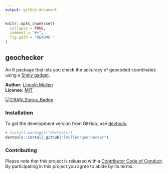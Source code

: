 ```yaml
---
output: github_document
---
```


<!-- README.md is generated from README.Rmd. Please edit that file -->

```r
knitr::opts_chunk$set(
  collapse = TRUE,
  comment = "#>",
  fig.path = "README-"
)
```

## geochecker

An R package that lets you check the accuracy of geocoded coordinates using a [Shiny gadget](http://shiny.rstudio.com/articles/gadgets.html).

**Author:** [Lincoln Mullen](http://lincolnmullen.com)<br>
**License:** [MIT](http://opensource.org/licenses/MIT)

[![CRAN_Status_Badge](http://www.r-pkg.org/badges/version/geochecker)](http://cran.r-project.org/package=geochecker)


### Installation

To get the development version from GitHub, use  [devtools](https://github.com/hadley/devtools).

```r
# install.packages("devtools")
devtools::install_github("lmullen/geochecker")
```

### Contributing

Please note that this project is released with a [Contributor Code of Conduct](CONDUCT.md). By participating in this project you agree to abide by its terms.
